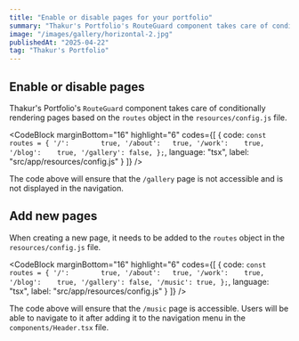 ```yaml
---
title: "Enable or disable pages for your portfolio"
summary: "Thakur's Portfolio's RouteGuard component takes care of conditionally rendering pages based on your settings."
image: "/images/gallery/horizontal-2.jpg"
publishedAt: "2025-04-22"
tag: "Thakur's Portfolio"
---
```


## Enable or disable pages

Thakur's Portfolio's `RouteGuard` component takes care of conditionally rendering pages based on the `routes` object in the `resources/config.js` file.

<CodeBlock
    marginBottom="16"
    highlight="6"
    codes={[
  {
    code:
`const routes = {
    '/':        true,
    '/about':   true,
    '/work':    true,
    '/blog':    true,
    '/gallery': false,
};`,
    language: "tsx",
    label: "src/app/resources/config.js"
  }
]} />

The code above will ensure that the `/gallery` page is not accessible and is not displayed in the navigation.

## Add new pages

When creating a new page, it needs to be added to the `routes` object in the `resources/config.js` file.

<CodeBlock
    marginBottom="16"
    highlight="6"
    codes={[
  {
    code:
`const routes = {
    '/':        true,
    '/about':   true,
    '/work':    true,
    '/blog':    true,
    '/gallery': false,
    '/music': true,
};`,
    language: "tsx",
    label: "src/app/resources/config.js"
  }
]} />

The code above will ensure that the `/music` page is accessible. Users will be able to navigate to it after adding it to the navigation menu in the `components/Header.tsx` file.